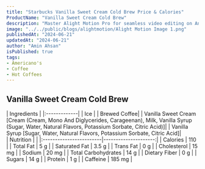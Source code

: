 ```yaml
---
title: "Starbucks Vanilla Sweet Cream Cold Brew Price & Calories"
ProductName: "Vanilla Sweet Cream Cold Brew" 
description: "Master Alight Motion Pro for seamless video editing on Android, iOS, and Tablets with our ultimate guide, unlocking advanced features and elevating your skills in 2024!"
image: "../../public/blogs/alightmotion/Alight Motion Image 1.png"
publishedAt: "2024-06-21"
updatedAt: "2024-06-21"
author: "Amin Ahsan"
isPublished: true
tags:
- Americano's
- Coffee
- Hot Coffees   
---
```


 
## Vanilla Sweet Cream Cold Brew 
  
<div className="tables-container">
  <div className="table-wrapper">
    | Ingredients  |  
    |:-------------|
    | Ice          |
    | Brewed Coffee|
    | Vanilla Sweet Cream [Cream (Cream, Mono And Diglycerides, Carageenan), Milk, Vanilla Syrup (Sugar, Water, Natural Flavors, Potassium Sorbate, Citric Acid)]|
    | Vanilla Syrup [Sugar, Water, Natural Flavors, Potassium Sorbate, Citric Acid]|

  </div>
  <div className="table-wrapper">
    | Nutrition               |                      |  
    |:------------------------|---------------------:|
    | Calories                | 110                  |
    | Total Fat               | 5 g                  |
    | Saturated Fat           | 3.5 g                |
    | Trans Fat               | 0 g                  |
    | Cholesterol             | 15 mg                |
    | Sodium                  | 20 mg                |
    | Total Carbohydrates     | 14 g                 |
    | Dietary Fiber           | 0 g                  |
    | Sugars                  | 14 g                 |
    | Protein                 | 1 g                  |
    | Caffeine                | 185 mg               |
  </div>
</div>
<style jsx>{`
  .tables-container {
    display: flex;
    flex-direction: row;
    gap: 30px;
  }
  .table-wrapper {
    width: 500px; /* Adjust as needed */
  }
  @media (max-width: 768px) {
    .tables-container {
      flex-direction: column;
      gap: 0px; /* Adjust as needed */
    }
    .table-wrapper {
      width: 100%; /* Adjust as needed */
    }
  }
`}</style>
